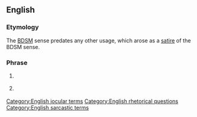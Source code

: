==English==

===Etymology===
The [[BDSM]] sense predates any other usage, which arose as a [[satire]] of the BDSM sense.

===Phrase===
{{head|en|phrase|head=[[who]]'s [[your]] [[daddy]]?}}

# {{lb|en|BDSM}} {{non-gloss definition|An assertion that one is the [[master]] in a relationship.}}
# {{lb|en|by extension}} {{non-gloss definition|A humorous and/or sarcastic statement of [[superiority]] over someone else.}}

[[Category:English jocular terms]]
[[Category:English rhetorical questions]]
[[Category:English sarcastic terms]]